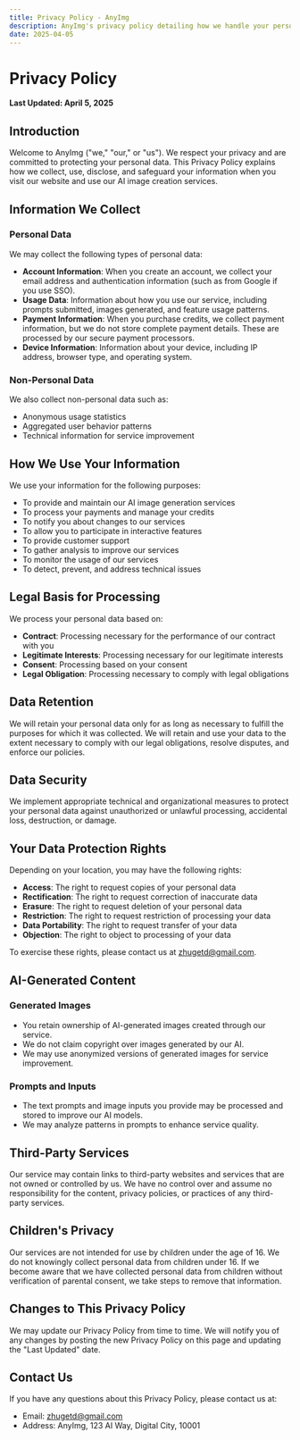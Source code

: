 ```yaml
---
title: Privacy Policy - AnyImg
description: AnyImg's privacy policy detailing how we handle your personal information
date: 2025-04-05
---
```


# Privacy Policy

**Last Updated: April 5, 2025**

## Introduction

Welcome to AnyImg ("we," "our," or "us"). We respect your privacy and are committed to protecting your personal data. This Privacy Policy explains how we collect, use, disclose, and safeguard your information when you visit our website and use our AI image creation services.

## Information We Collect

### Personal Data

We may collect the following types of personal data:

- **Account Information**: When you create an account, we collect your email address and authentication information (such as from Google if you use SSO).
- **Usage Data**: Information about how you use our service, including prompts submitted, images generated, and feature usage patterns.
- **Payment Information**: When you purchase credits, we collect payment information, but we do not store complete payment details. These are processed by our secure payment processors.
- **Device Information**: Information about your device, including IP address, browser type, and operating system.

### Non-Personal Data

We also collect non-personal data such as:
- Anonymous usage statistics
- Aggregated user behavior patterns
- Technical information for service improvement

## How We Use Your Information

We use your information for the following purposes:

- To provide and maintain our AI image generation services
- To process your payments and manage your credits
- To notify you about changes to our services
- To allow you to participate in interactive features
- To provide customer support
- To gather analysis to improve our services
- To monitor the usage of our services
- To detect, prevent, and address technical issues

## Legal Basis for Processing

We process your personal data based on:

- **Contract**: Processing necessary for the performance of our contract with you
- **Legitimate Interests**: Processing necessary for our legitimate interests
- **Consent**: Processing based on your consent
- **Legal Obligation**: Processing necessary to comply with legal obligations

## Data Retention

We will retain your personal data only for as long as necessary to fulfill the purposes for which it was collected. We will retain and use your data to the extent necessary to comply with our legal obligations, resolve disputes, and enforce our policies.

## Data Security

We implement appropriate technical and organizational measures to protect your personal data against unauthorized or unlawful processing, accidental loss, destruction, or damage.

## Your Data Protection Rights

Depending on your location, you may have the following rights:

- **Access**: The right to request copies of your personal data
- **Rectification**: The right to request correction of inaccurate data
- **Erasure**: The right to request deletion of your personal data
- **Restriction**: The right to request restriction of processing your data
- **Data Portability**: The right to request transfer of your data
- **Objection**: The right to object to processing of your data

To exercise these rights, please contact us at [zhugetd@gmail.com](mailto:zhugetd@gmail.com).

## AI-Generated Content

### Generated Images
- You retain ownership of AI-generated images created through our service.
- We do not claim copyright over images generated by our AI.
- We may use anonymized versions of generated images for service improvement.

### Prompts and Inputs
- The text prompts and image inputs you provide may be processed and stored to improve our AI models.
- We may analyze patterns in prompts to enhance service quality.

## Third-Party Services

Our service may contain links to third-party websites and services that are not owned or controlled by us. We have no control over and assume no responsibility for the content, privacy policies, or practices of any third-party services.

## Children's Privacy

Our services are not intended for use by children under the age of 16. We do not knowingly collect personal data from children under 16. If we become aware that we have collected personal data from children without verification of parental consent, we take steps to remove that information.

## Changes to This Privacy Policy

We may update our Privacy Policy from time to time. We will notify you of any changes by posting the new Privacy Policy on this page and updating the "Last Updated" date.

## Contact Us

If you have any questions about this Privacy Policy, please contact us at:
- Email: [zhugetd@gmail.com](mailto:zhugetd@gmail.com)
- Address: AnyImg, 123 AI Way, Digital City, 10001 
